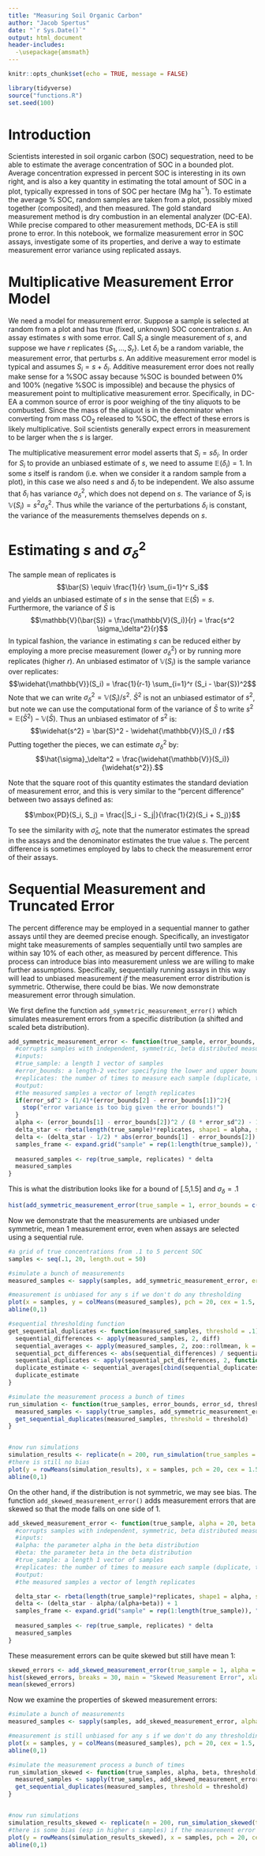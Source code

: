 ```yaml
---
title: "Measuring Soil Organic Carbon"
author: "Jacob Spertus"
date: "`r Sys.Date()`"
output: html_document
header-includes:
  -\usepackage{amsmath}
---
```


```r
knitr::opts_chunk$set(echo = TRUE, message = FALSE)
```


```r
library(tidyverse)
source("functions.R")
set.seed(100)
```

# Introduction 

Scientists interested in soil organic carbon (SOC) sequestration, need to be able to estimate the average concentration of SOC in a bounded plot. Average concentration expressed in percent SOC is interesting in its own right, and is also a key quantity in estimating the total amount of SOC in a plot, typically expressed in tons of SOC per hectare (Mg ha$^{-1}$). To estimate the average \% SOC, random samples are taken from a plot, possibly mixed together (composited), and then measured. The gold standard measurement method is dry combustion in an elemental analyzer (DC-EA). While precise compared to other measurement methods, DC-EA is still prone to error. In this notebook, we formalize measurement error in SOC assays, investigate some of its properties, and derive a way to estimate measurement error variance using replicated assays. 

# Multiplicative Measurement Error Model

We need a model for measurement error. Suppose a sample is selected at random from a plot and has true (fixed, unknown) SOC concentration $s$. An assay estimates $s$ with some error. Call $S_i$ a single measurement of $s$, and suppose we have $r$ replicates $\{S_1,...,S_r\}$. Let $\delta_i$ be a random variable, the measurement error, that perturbs $s$. An additive measurement error model is typical and assumes $S_i = s + \delta_i$. Additive measurement error does not really make sense for a \%SOC assay because \%SOC is bounded between 0\% and 100\% (negative \%SOC is impossible) and because the physics of measurement point to multiplicative measurement error. Specifically, in DC-EA a common source of error is poor weighing of the tiny aliquots to be combusted. Since the mass of the aliquot is in the denominator when converting from mass CO$_2$ released to \%SOC, the effect of these errors is likely multiplicative. Soil scientists generally expect errors in measurement to be larger when the $s$ is larger. 

The multiplicative measurement error model asserts that $S_i = s \delta_i$. In order for $S_i$ to provide an unbiased estimate of $s$, we need to assume $\mathbb{E}(\delta_i) = 1$. In some $s$ itself is random (i.e. when we consider it a random sample from a plot), in this case we also need $s$ and $\delta_i$ to be independent. We also assume that $\delta_i$ has variance $\sigma_\delta^2$, which does not depend on $s$. The variance of $S_i$ is $\mathbb{V}(S_i) = s^2 \sigma_\delta^2$. Thus while the variance of the perturbations $\delta_i$ is constant, the variance of the measurements themselves depends on $s$. 


# Estimating $s$ and $\sigma_\delta^2$ 

The sample mean of replicates is
$$\bar{S} \equiv \frac{1}{r} \sum_{i=1}^r S_i$$
and yields an unbiased estimate of $s$ in the sense that $\mathbb{E}(\bar{S}) = s$. Furthermore, the variance of $\bar{S}$ is 
$$\mathbb{V}(\bar{S}) = \frac{\mathbb{V}(S_i)}{r} = \frac{s^2 \sigma_\delta^2}{r}$$
In typical fashion, the variance in estimating $s$ can be reduced either by employing a more precise measurement (lower $\sigma_\delta^2$) or by running more replicates (higher $r$). An unbiased estimator of $\mathbb{V}(S_i)$ is the sample variance over replicates:
$$\widehat{\mathbb{V}}(S_i) = \frac{1}{r-1} \sum_{i=1}^r (S_i - \bar{S})^2$$
Note that we can write $\sigma_\delta^2 = \mathbb{V}(S_i) / s^2$. $\bar{S}^2$ is not an unbiased estimator of $s^2$, but note we can use the computational form of the variance of $\bar{S}$ to write $s^2 = \mathbb{E}(\bar{S}^2) - \mathbb{V}(\bar{S})$. Thus an unbiased estimator of $s^2$ is:
$$\widehat{s^2} = \bar{S}^2 - \widehat{\mathbb{V}}(S_i) / r$$
Putting together the pieces, we can estimate $\sigma_\delta^2$ by:
$$\hat{\sigma}_\delta^2 = \frac{\widehat{\mathbb{V}}(S_i)}{\widehat{s^2}}.$$

Note that the square root of this quantity estimates the standard deviation of measurement error, and this is very similar to the "percent difference" between two assays defined as:

$$\mbox{PD}(S_i, S_j) = \frac{|S_i - S_j|}{\frac{1}{2}(S_i + S_j)}$$

To see the similarity with $\hat{\sigma}_\delta$, note that the numerator estimates the spread in the assays and the denominator estimates the true value $s$. The percent difference is sometimes employed by labs to check the measurement error of their assays. 


# Sequential Measurement and Truncated Error

The percent difference may be employed in a sequential manner to gather assays until they are deemed precise enough. Specifically, an investigator might take measurements of samples sequentially until two samples are within say 10\% of each other, as measured by percent difference. This process can introduce bias into measurement unless we are willing to make further assumptions. Specifically, sequentially running assays in this way will lead to unbiased measurement _if_ the measurement error distribution is symmetric. Otherwise, there could be bias. We now demonstrate measurement error through simulation. 


We first define the function `add_symmetric_measurement_error()` which simulates measurement errors from a specific distribution (a shifted and scaled beta distribution).

```r
add_symmetric_measurement_error <- function(true_sample, error_bounds, error_sd, replicates = 1){
  #corrupts samples with independent, symmetric, beta distributed measurement error 
  #inputs:
  #true_sample: a length 1 vector of samples
  #error_bounds: a length-2 vector specifying the lower and upper bounds of the error, the mean of these (halfway between the left and right bound) is the expected value of the measurement error
  #replicates: the number of times to measure each sample (duplicate, triplicate, etc)
  #output: 
  #the measured samples a vector of length replicates
  if(error_sd^2 > (1/4)*(error_bounds[2] - error_bounds[1])^2){
    stop("error variance is too big given the error bounds!")
  }
  alpha <- (error_bounds[1] - error_bounds[2])^2 / (8 * error_sd^2) - 1/2
  delta_star <- rbeta(length(true_sample)*replicates, shape1 = alpha, shape2 = alpha)
  delta <- (delta_star - 1/2) * abs(error_bounds[1] - error_bounds[2]) + mean(error_bounds)
  samples_frame <- expand.grid("sample" = rep(1:length(true_sample)), "measurement_replicate" = rep(1:replicates))
  
  measured_samples <- rep(true_sample, replicates) * delta
  measured_samples
}
```


This is what the distribution looks like for a bound of [.5,1.5] and $\sigma_\delta = .1$

```r
hist(add_symmetric_measurement_error(true_sample = 1, error_bounds = c(.5,1.5), error_sd = 0.1, replicates = 5000), breaks = 30, main = "Symmetric measurement error", xlab = "Error")
```

Now we demonstrate that the measurements are unbiased under symmetric, mean 1 measurement error, even when assays are selected using a sequential rule.

```r
#a grid of true concentrations from .1 to 5 percent SOC
samples <- seq(.1, 20, length.out = 50)

#simulate a bunch of measurements
measured_samples <- sapply(samples, add_symmetric_measurement_error, error_bounds = c(.5,1.5), error_sd = .1, replicates = 500)

#measurement is unbiased for any s if we don't do any thresholding
plot(x = samples, y = colMeans(measured_samples), pch = 20, cex = 1.5, xlab = "True value of s", ylab = "Expected Value of Measurements")
abline(0,1)

#sequential thresholding function
get_sequential_duplicates <- function(measured_samples, threshold = .1){
  sequential_differences <- apply(measured_samples, 2, diff)
  sequential_averages <- apply(measured_samples, 2, zoo::rollmean, k = 2)
  sequential_pct_differences <- abs(sequential_differences) / sequential_averages
  sequential_duplicates <- apply(sequential_pct_differences, 2, function(x){min(which(x < threshold))})
  duplicate_estimate <- sequential_averages[cbind(sequential_duplicates,1:ncol(sequential_averages))]
  duplicate_estimate
}

#simulate the measurement process a bunch of times
run_simulation <- function(true_samples, error_bounds, error_sd, threshold){
  measured_samples <- sapply(true_samples, add_symmetric_measurement_error, error_bounds = error_bounds, error_sd = error_sd, replicates = 50)
  get_sequential_duplicates(measured_samples, threshold = threshold)
}


#now run simulations
simulation_results <- replicate(n = 200, run_simulation(true_samples = samples, error_bounds = c(.5,1.5), error_sd = .15, threshold = .1))
#there is still no bias
plot(y = rowMeans(simulation_results), x = samples, pch = 20, cex = 1.5, xlab = "True value of s", ylab = "Expected value of sequentially thresholded duplicates")
abline(0,1)
```

On the other hand, if the distribution is not symmetric, we may see bias. The function `add_skewed_measurement_error()` adds measurement errors that are skewed so that the mode falls on one side of 1.  

```r
add_skewed_measurement_error <- function(true_sample, alpha = 20, beta = 5, replicates = 1){
  #corrupts samples with independent, symmetric, beta distributed measurement error 
  #inputs:
  #alpha: the parameter alpha in the beta distribution
  #beta: the parameter beta in the beta distribution
  #true_sample: a length 1 vector of samples
  #replicates: the number of times to measure each sample (duplicate, triplicate, etc)
  #output: 
  #the measured samples a vector of length replicates

  delta_star <- rbeta(length(true_sample)*replicates, shape1 = alpha, shape2 = beta)
  delta <- (delta_star - alpha/(alpha+beta)) + 1
  samples_frame <- expand.grid("sample" = rep(1:length(true_sample)), "measurement_replicate" = rep(1:replicates))
  
  measured_samples <- rep(true_sample, replicates) * delta
  measured_samples
}
```


These measurement errors can be quite skewed but still have mean 1:

```r
skewed_errors <- add_skewed_measurement_error(true_sample = 1, alpha = 10, beta = 1, replicates = 5000)
hist(skewed_errors, breaks = 30, main = "Skewed Measurement Error", xlab = "Error")
mean(skewed_errors)
```

Now we examine the properties of skewed measurement errors:

```r
#simulate a bunch of measurements
measured_samples <- sapply(samples, add_skewed_measurement_error, alpha = 10, beta = 1, replicates = 500)

#measurement is still unbiased for any s if we don't do any thresholding
plot(x = samples, y = colMeans(measured_samples), pch = 20, cex = 1.5, xlab = "True value of s", ylab = "Expected Value of Measurements")
abline(0,1)

#simulate the measurement process a bunch of times
run_simulation_skewed <- function(true_samples, alpha, beta, threshold){
  measured_samples <- sapply(true_samples, add_skewed_measurement_error, alpha = alpha, beta = beta, replicates = 50)
  get_sequential_duplicates(measured_samples, threshold = threshold)
}


#now run simulations
simulation_results_skewed <- replicate(n = 200, run_simulation_skewed(true_samples = samples, alpha = 10, beta = 1, threshold = .1))
#there is some bias (esp in higher s samples) if the measurement error distribution is skewed
plot(y = rowMeans(simulation_results_skewed), x = samples, pch = 20, cex = 1.5, xlab = "True value of s", ylab = "Expected value of sequentially thresholded duplicates", main = "Skewed Measurement Error")
abline(0,1)
```
